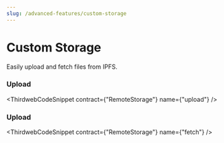---
slug: /advanced-features/custom-storage
---


# Custom Storage

Easily upload and fetch files from IPFS.

### Upload

<ThirdwebCodeSnippet contract={"RemoteStorage"} name={"upload"} />

### Upload

<ThirdwebCodeSnippet contract={"RemoteStorage"} name={"fetch"} />

